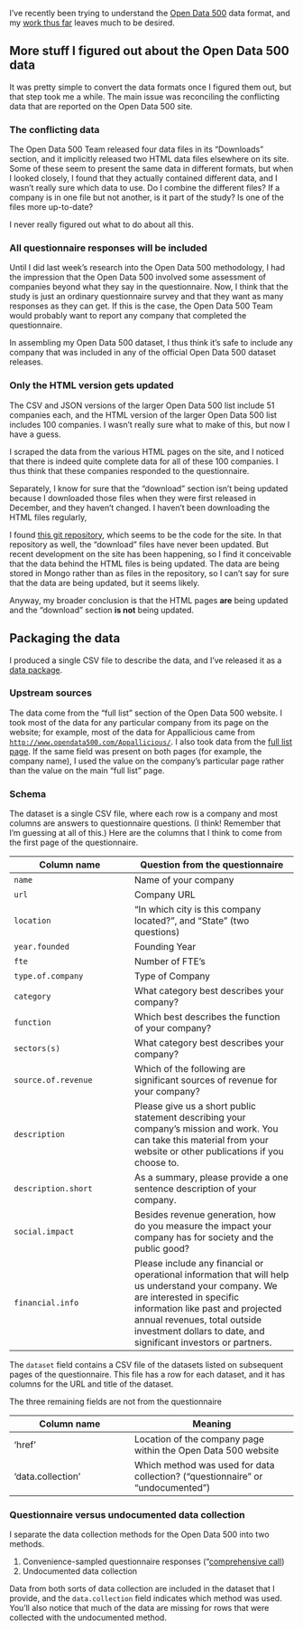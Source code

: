I've recently been trying to understand the [Open Data 500]() data format,
and my [work thus far](/!/open-data-500-data-dictionary) leaves much to be
desired.

## More stuff I figured out about the Open Data 500 data
It was pretty simple to convert the data formats once I figured them out, but
that step took me a while. The main issue was reconciling the conflicting data
that are reported on the Open Data 500 site.

### The conflicting data
The Open Data 500 Team released four data files in its "Downloads" section,
and it implicitly released two HTML data files elsewhere on its site.
Some of these seem to present the same data in different formats, but when
I looked closely, I found that they actually contained different data, and
I wasn't really sure which data to use. Do I combine the different files?
If a company is in one file but not another, is it part of the study?
Is one of the files more up-to-date?

I never really figured out what to do about all this.

### All questionnaire responses will be included
Until I did last week's research into the Open Data 500 methodology,
I had the impression that the Open Data 500 involved some assessment of
companies beyond what they say in the questionnaire. Now, I think that
the study is just an ordinary questionnaire survey and that they want as
many responses as they can get. If this is the case, the Open Data 500 Team
would probably want to report any company that completed the questionnaire.

In assembling my Open Data 500 dataset, I thus think it's safe to include
any company that was included in any of the official Open Data 500 dataset
releases.

### Only the HTML version gets updated
The CSV and JSON versions of the larger Open Data 500 list include
51 companies each, and the HTML version of the larger Open Data 500 list
includes 100 companies. I wasn't really sure what to make of this, but now
I have a guess.

I scraped the data from the various HTML pages on the site, and I noticed
that there is indeed quite complete data for all of these 100 companies.
I thus think that these companies responded to the questionnaire.

Separately, I know for sure that the "download"
section isn't being updated because I downloaded those files when they
were first released in December, and they haven't changed. I haven't
been downloading the HTML files regularly, 

I found [this git repository](https://github.com/GovLab/OpenData500),
which seems to be the code for the site. In that repository as well,
the "download" files have never been updated. But recent development on
the site has been happening, so I find it conceivable that the data behind
the HTML files is being updated. The data are being stored in Mongo rather
than as files in the repository, so I can't say for sure that the data are
being updated, but it seems likely.

Anyway, my broader conclusion is that the HTML pages **are** being updated and
the "download" section **is not** being updated.

## Packaging the data
I produced a single CSV file to describe the data, and I've released it
as a [data package]().

### Upstream sources
The data come from the "full list" section of the Open Data 500 website.
I took most of the data for any particular company from its page on the website;
for example, most of the data for Appallicious came from
[`http://www.opendata500.com/Appallicious/`](http://www.opendata500.com/Appallicious/).
I also took data from the [full list page](http://www.opendata500.com/candidates).
If the same field was present on both pages (for example, the company name),
I used the value on the company's particular page rather than the value on the
main "full list" page.

### Schema
The dataset is a single CSV file, where each row is a company and most columns
are answers to questionnaire questions. (I think! Remember that I'm guessing at
all of this.) Here are the columns that I think to come from the first page of
the questionnaire.

Column name             | Question from the questionnaire
----------------------- | -------------------------------
`name`                  | Name of your company
`url`                   | Company URL
`location`              | "In which city is this company located?", and "State" (two questions)
`year.founded`          | Founding Year
`fte`                   | Number of FTE's
`type.of.company`       | Type of Company
`category`              | What category best describes your company?
`function`              | Which best describes the function of your company?
`sectors(s)`            | What category best describes your company?
`source.of.revenue`     | Which of the following are significant sources of revenue for your company?
`description`           | Please give us a short public statement describing your company’s mission and work. You can take this material from your website or other publications if you choose to.
`description.short`     | As a summary, please provide a one sentence description of your company.
`social.impact`         | Besides revenue generation, how do you measure the impact your company has for society and the public good? 
`financial.info`        | Please include any financial or operational information that will help us understand your company. We are interested in specific information like past and projected annual revenues, total outside investment dollars to date, and significant investors or partners. 

The `dataset` field contains a CSV file of the datasets listed on subsequent
pages of the questionnaire. This file has a row for each dataset, and it has
columns for the URL and title of the dataset.

The three remaining fields are not from the questionnaire

Column name             | Meaning
----------------------- | -------------------------------
'href'                  | Location of the company page within the Open Data 500 website
'data.collection'       | Which method was used for data collection? ("questionnaire" or "undocumented")

### Questionnaire versus undocumented data collection
I separate the data collection methods for the Open Data 500 into two methods.

1. Convenience-sampled questionnaire responses
    ("[comprehensive call]())
2. Undocumented data collection

Data from both sorts of data collection are included in the dataset that I
provide, and the `data.collection` field indicates which method was used.
You'll also notice that much of the data are missing for rows that were
collected with the undocumented method.
